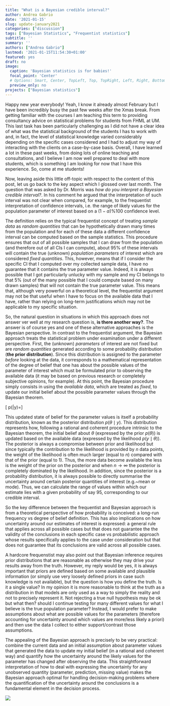 ```yaml
---
title: "What is a Bayesian credible interval?"
author: Andrea Gabrio
date: '2021-01-15'
slug: update-january2021
categories: ["discussion"]
tags: ["Bayesian Statistics", "Frequentist statistics"]
subtitle: ''
summary: ''
authors: ["Andrea Gabrio"]
lastmod: '2021-01-15T11:54:30+01:00'
featured: yes
draft: no
image:
  caption: 'Bayesian statistics is for babies!'
  focal_point: 'Center'
  # Options: Smart, Center, TopLeft, Top, TopRight, Left, Right, BottomLeft, Bottom, BottomRight
  preview_only: no
projects: ["Bayesian statistics"]
---
```


Happy new year everybody! Yeah, I know it already almost February but I have been incredibly busy the past few weeks after the Xmas break. From getting familiar with the courses I am teaching this term to providing consultancy advice on statistical problems for students from FHML at UM. This last task has been particularly challenging as I did not have a clear idea of what was the statistical background of the students I has to work with and, in fact, the level of statistical knowledge varied considerably depending on the specific cases considered and I had to adjust my way of interacting with the clients on a case-by-case basis. Overall, I have learned a lot in these past weeks, from doing lots of online teaching and consultations, and I believe I am now well prepared to deal with more students, which is something I am looking for now that I have this experience. So, come at me students!

Now, leaving aside this little off-topic with respect to the content of this post, let us go back to the key aspect which I glossed over last month. The question that was asked by Dr. Morris was *how do you interpret a Bayesian credible interval?*. In his comment he argued that the interpretation of such interval was not clear when compared, for example, to the frequentist interpretation of confidence intervals, i.e. the range of likely values for the population parameter of interest based on a $(1-\alpha)\%100$ confidence level. 

The definition relies on the typical frequentist concept of treating *sample data* as *random quantities* that can be hypothetically drawn many times from the population and for each of these data a different confidence interval can be computed based on the sample statistics. This procedure ensures that out of all possible samples that I can draw from the population (and therefore out of all CIs I can compute), about 95\% of these intervals will contain the true (unknown) *population parameters* of interest which are considered *fixed quantities*. This, however, means that if I consider the specific CI that I computed over my collected sample data, I have no guarantee that it contains the true parameter value. Indeed, it is always possible that I got particularly unlucky with my sample and my CI belongs to that 5\% (out of the many possible that I could compute based on many drawn samples) that will not contain the true parameter value. This means that, although very powerful on a theoretical level, the frequentist argument may not be that useful when I have to focus on the available data that I have, rather than relying on long-term justifications which may not be applicable to my specific situation.

So, the natural question in situations in which this approach does not answer ver well at my research question is, **is there another way?**. The answer is of course yes and one of these alternative approaches is the Bayesian perspective. In contrast to the frequentist argument, the Bayesian approach treats the statistical problem under examination under a different perspective. First, the (unknown) *parameters* of interest are not fixed but are *random quantities* generated according to some probability distribution (**the prior distribution**). Since this distribution is assigned to the parameter *before* looking at the data, it corresponds to a mathematical representation of the degree of belief that one has about the possible values of the parameter of interest which must be formulated prior to observing the available data (it may be based on previous research or completely subjective opinions, for example). At this point, the Bayesian procedure simply consists in using the *available data*, which are treated as *fixed*, to update our initial belief about the possible parameter values through the Bayesian theorem.

\[ p(\theta|y)=\frac{p(y\mid \theta)p(\theta)}{\int p(y|\theta)p(\theta)d\theta}\]

This updated state of belief for the parameter values is itself a probability distribution, known as the posterior distribution $p(\theta \mid y)$. This distribution represents how, following a rational and coherent procedure intrinsic to the Bayesian theorem, the initial belief about $\theta$ (expressed by the prior $p(\theta)$) is updated based on the available data (expressed by the likelihood $p(y\mid \theta)$). The posterior is always a compromise between prior and likelihood but since typically the contribution to the likelihood is provided by $n$ data points, the weight of the likelihood is often much larger (equal to $n$) compared with that of the prior (equal to $1$). Thus, the more data become available the less is the weight of the prior on the posterior and when $n \rightarrow \infty$ the posterior is completely dominated by the likelihood. In addition, since the posterior is a probability distribution, it is always possible to directly summarise the uncertainty around certain posterior quantities of interest (e.g.~mean or mode). Thus, we can calculate the range of values within which our estimate lies with a given probability of say $95%$, corresponding to our credible interval.

So the key difference between the frequentist and Bayesian approach is from a theoretical perspective of how probability is conceived: a long-run frequency vs degree of belief definition. This has also implications on how uncertainty around our estimates of interest is expressed: a general rule that applies across all possible cases but that does not guarantee the the validity of the conclusions in each specific case vs probabilistic approach whose results specifically applies to the case under consideration but that does not guarantee that its conclusions are valid across all possible cases.

A hardcore frequenstist may also point out that Bayesian inference requires prior distributions that are reasonable as otherwise they may drive your results away from the truth. However, my reply would be yes, it is always important that priors are defined based on some available and plausible information (or simply use very loosely defined priors in case such knowledge is not available), but the question is how you define the truth. Is it a single value? In my opinion it is more reasonable to think at the truth as a distribution in that models are only used as a way to simply the reality and not to precisely represent it. Not rejecting a true null hypothesis may be ok but what then? should I continue testing for many different values for what I believe is the true population parameter? Instead, I would prefer to make assumptions about what are possible values for the parameters (therefore accounting for uncertainty around which values are more/less likely a priori) and then use the data I collect to either support/contrast those assumptions. 

The appealing of the Bayesian approach is precisely to be very practical: combine the current data and an initial assumption about parameter values that generated the data to update my initial belief (in a rational and coherent way) and quantify how the uncertainty around the likely values for the parameter has changed after observing the data. This straightforward interpretation of how to deal with expressing the uncertainty for any unobserved quantity (parameter, prediction, missing value) makes the Bayesian approach optimal for handling decision-making problems where the quantification of the uncertainty around the conclusions is a fundamental element in the decision process.

![](https://media.giphy.com/media/Y3f0NgsEYR67OqRPdn/giphy.gif)



